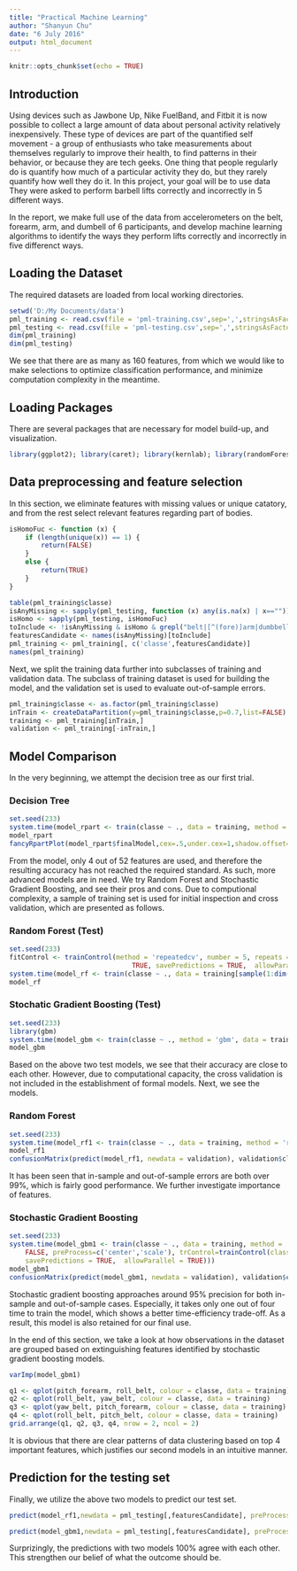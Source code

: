 ```yaml
---
title: "Practical Machine Learning"
author: "Shanyun Chu"
date: "6 July 2016"
output: html_document
---
```


```r
knitr::opts_chunk$set(echo = TRUE)
```

## Introduction

Using devices such as Jawbone Up, Nike FuelBand, and Fitbit it is now possible to collect a large amount of data about personal activity relatively inexpensively. These type of devices are part of the quantified self movement - a group of enthusiasts who take measurements about themselves regularly to improve their health, to find patterns in their behavior, or because they are tech geeks. One thing that people regularly do is quantify how much of a particular activity they do, but they rarely quantify how well they do it. In this project, your goal will be to use data  They were asked to perform barbell lifts correctly and incorrectly in 5 different ways. 

In the report, we make full use of the data from accelerometers on the belt, forearm, arm, and dumbell of 6 participants, and develop machine learning algorithms to identify the ways they perform lifts correctly and incorrectly in five differenct ways.

## Loading the Dataset

The required datasets are loaded from local working directories.

```r
setwd('D:/My Documents/data')
pml_training <- read.csv(file = 'pml-training.csv',sep=',',stringsAsFactors = FALSE)
pml_testing <- read.csv(file = 'pml-testing.csv',sep=',',stringsAsFactors = FALSE)
dim(pml_training)
dim(pml_testing)
```

We see that there are as many as 160 features, from which we would like to make selections to optimize classification performance, and minimize computation complexity in the meantime.

## Loading Packages

There are several packages that are necessary for model build-up, and visualization.

```r
library(ggplot2); library(caret); library(kernlab); library(randomForest); library(rattle); library(gridExtra)
```

## Data preprocessing and feature selection

In this section, we eliminate features with missing values or unique catatory, and from the rest select relevant features regarding part of bodies.

```r
isHomoFuc <- function (x) {
    if (length(unique(x)) == 1) {
        return(FALSE)
    }
    else {
        return(TRUE)
    }
}

```

```r
table(pml_training$classe)
isAnyMissing <- sapply(pml_testing, function (x) any(is.na(x) | x==""))
isHomo <- sapply(pml_testing, isHomoFuc)
toInclude <- !isAnyMissing & isHomo & grepl("belt|[^(fore)]arm|dumbbell|forearm", names(isAnyMissing))
featuresCandidate <- names(isAnyMissing)[toInclude]
pml_training <- pml_training[, c('classe',featuresCandidate)]
names(pml_training)
```

Next, we split the training data further into subclasses of training and validation data. The subclass of training dataset is used for building the model, and the validation set is used to evaluate out-of-sample errors.

```r
pml_training$classe <- as.factor(pml_training$classe)
inTrain <- createDataPartition(y=pml_training$classe,p=0.7,list=FALSE)
training <- pml_training[inTrain,]
validation <- pml_training[-inTrain,]
```

## Model Comparison

In the very beginning, we attempt the decision tree as our first trial.

### Decision Tree

```r
set.seed(233)
system.time(model_rpart <- train(classe ~ ., data = training, method = 'rpart'))
model_rpart
fancyRpartPlot(model_rpart$finalModel,cex=.5,under.cex=1,shadow.offset=0)
```

From the model, only 4 out of 52 features are used, and therefore the resulting accuracy has not reached the required standard. As such, more advanced models are in need. We try Random Forest and Stochastic Gradient Boosting, and see their pros and cons. Due to computional complexity, a sample of training set is used for initial inspection and cross validation, which are presented as follows.

### Random Forest (Test)

```r
set.seed(233)
fitControl <- trainControl(method = 'repeatedcv', number = 5, repeats = 5, classProbs =
                               TRUE, savePredictions = TRUE,  allowParallel = TRUE)
system.time(model_rf <- train(classe ~ ., data = training[sample(1:dim(training)[1],1000),], method = 'rf', trControl= fitControl, verbose = FALSE))
model_rf
```

### Stochatic Gradient Boosting (Test)

```r
set.seed(233)
library(gbm)
system.time(model_gbm <- train(classe ~ ., method = 'gbm', data = training[sample(1:dim(training)[1],1000),], verbose = FALSE, trControl = fitControl))
model_gbm
```

Based on the above two test models, we see that their accuracy are close to each other. However, due to computational capacity, the cross validation is not included in the establishment of formal models. Next, we see the models.

### Random Forest

```r
set.seed(233)
system.time(model_rf1 <- train(classe ~ ., data = training, method = 'rf', verbose = FALSE,            preProcess=c('center','scale'), trControl=trainControl(classProbs = TRUE, savePredictions = TRUE,  allowParallel = TRUE)))
model_rf1
confusionMatrix(predict(model_rf1, newdata = validation), validation$classe)
```

It has been seen that in-sample and out-of-sample errors are both over 99%, which is fairly good performance. We further investigate importance of features.

### Stochastic Gradient Boosting

```r
set.seed(233)
system.time(model_gbm1 <- train(classe ~ ., data = training, method = 'gbm', verbose =
    FALSE, preProcess=c('center','scale'), trControl=trainControl(classProbs = TRUE,
    savePredictions = TRUE,  allowParallel = TRUE)))
model_gbm1
confusionMatrix(predict(model_gbm1, newdata = validation), validation$classe)
```

Stochastic gradient boosting approaches around 95% precision for both in-sample and out-of-sample cases. Especially, it takes only one out of four time to train the model, which shows a better time-efficiency trade-off. As a result, this model is also retained for our final use.

In the end of this section, we take a look at how observations in the dataset are grouped based on extinguishing features identified by stochastic gradient boosting models.

```r
varImp(model_gbm1)
```

```r
q1 <- qplot(pitch_forearm, roll_belt, colour = classe, data = training)
q2 <- qplot(roll_belt, yaw_belt, colour = classe, data = training)
q3 <- qplot(yaw_belt, pitch_forearm, colour = classe, data = training)
q4 <- qplot(roll_belt, pitch_belt, colour = classe, data = training)
grid.arrange(q1, q2, q3, q4, nrow = 2, ncol = 2)
```


It is obvious that there are clear patterns of data clustering based on top 4 important features, which justifies our second models in an intuitive manner.

## Prediction for the testing set

Finally, we utilize the above two models to predict our test set.

```r
predict(model_rf1,newdata = pml_testing[,featuresCandidate], preProcess=c('center','scale'))

predict(model_gbm1,newdata = pml_testing[,featuresCandidate], preProcess=c('center','scale'))
```

Surprizingly, the predictions with two models 100% agree with each other. This strengthen our belief of what the outcome should be.